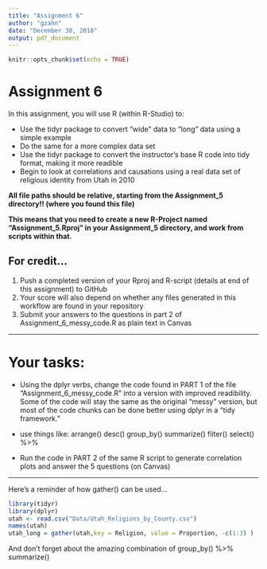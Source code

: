 ```yaml
---
title: "Assignment 6"
author: "gzahn"
date: "December 30, 2018"
output: pdf_document
---
```


```r
knitr::opts_chunk$set(echo = TRUE)
```

# **Assignment 6**

In this assignment, you will use R (within R-Studio) to:

+ Use the tidyr package to convert "wide" data to "long" data using a simple example
+ Do the same for a more complex data set
+ Use the tidyr package to convert the instructor's base R code into tidy format, making it more readible
+ Begin to look at correlations and causations using a real data set of religious identity from Utah in 2010

**All file paths should be relative, starting from the Assignment_5 directory!! (where you found this file)**

**This means that you need to create a new R-Project named "Assignment_5.Rproj" in your Assignment_5 directory, and work from scripts within that.**


## **For credit...**

1.  Push a completed version of your Rproj and R-script (details at end of this assignment) to GitHub
2.  Your score will also depend on whether any files generated in this workflow are found in your repository
3.  Submit your answers to the questions in part 2 of Assignment_6_messy_code.R as plain text in Canvas

____________

# Your tasks:

  + Using the dplyr verbs, change the code found in PART 1 of the file "Assignment_6_messy_code.R" into a version with improved readibility. Some of the code will stay the same as the original "messy" version, but most of the code chunks can be done better using dplyr in a "tidy framework."
  + use things like: arrange() desc() group_by() summarize() filter() select() %>%

  + Run the code in PART 2 of the same R script to generate correlation plots and answer the 5 questions (on Canvas)

_____________



Here's a reminder of how gather() can be used...


```r
library(tidyr)
library(dplyr)
utah <- read.csv("Data/Utah_Religions_by_County.csv")
names(utah)
utah_long = gather(utah,key = Religion, value = Proportion, -c(1:3) )

```

And don't forget about the amazing combination of group_by() %>% summarize()




